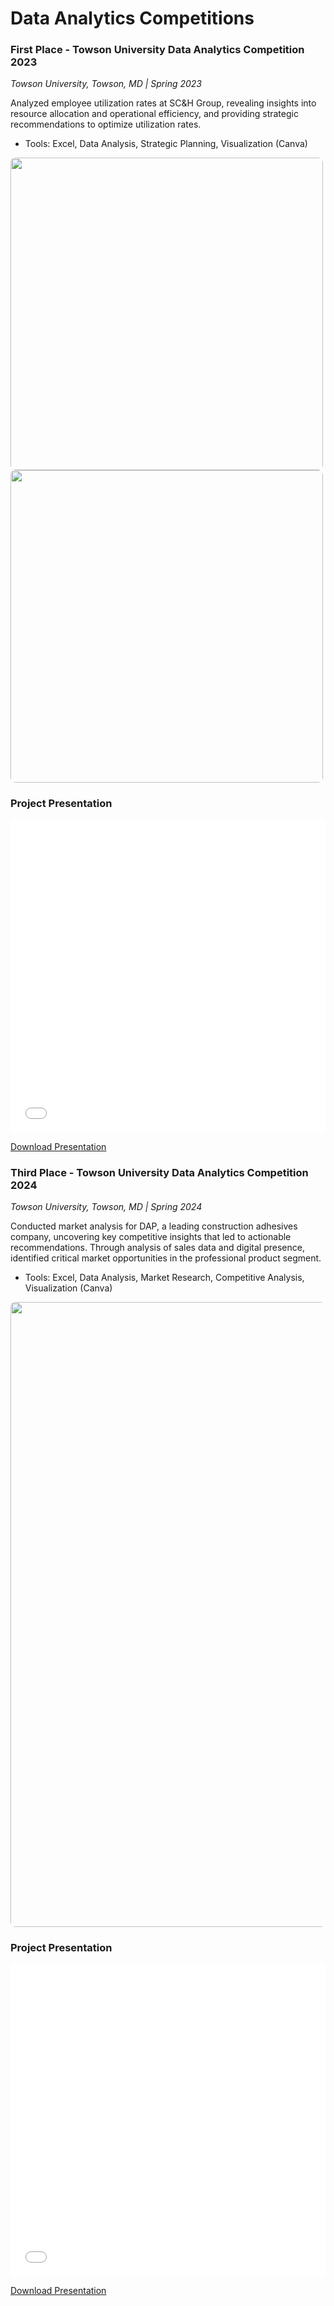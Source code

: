 # Data Analytics Competitions {.section-title}

::: {.competition-card}
### First Place - Towson University Data Analytics Competition 2023
*Towson University, Towson, MD | Spring 2023*

::: {.competition-content}
Analyzed employee utilization rates at SC&H Group, revealing insights into resource allocation and operational efficiency, and providing strategic recommendations to optimize utilization rates.

- Tools: Excel, Data Analysis, Strategic Planning, Visualization (Canva)

![](../images/first1.png){.award-image width="500px" style="border-radius: 8px;"}
![](../images/first2.png){.award-image width="500px" style="border-radius: 8px;"}
:::

::: {.presentation-section}
### Project Presentation
<iframe src="../images/LloydAsare.pdf" width="100%" height="500px" style="border: none;"></iframe>

[Download Presentation](../images/LloydAsare.pdf){.download-btn}
:::
:::

::: {.competition-card}
### Third Place - Towson University Data Analytics Competition 2024
*Towson University, Towson, MD | Spring 2024*

::: {.competition-content}
Conducted market analysis for DAP, a leading construction adhesives company, uncovering key competitive insights that led to actionable recommendations. Through analysis of sales data and digital presence, identified critical market opportunities in the professional product segment.

- Tools: Excel, Data Analysis, Market Research, Competitive Analysis, Visualization (Canva)

![](../images/3rd.png){.award-image width="1000px" style="border-radius: 8px;"}
:::

::: {.presentation-section}
### Project Presentation
<iframe src="../images/LloydVisualization.pdf" width="100%" height="500px" style="border: none;"></iframe>

[Download Presentation](../images/LloydVisualization.pdf){.download-btn}
:::
:::
